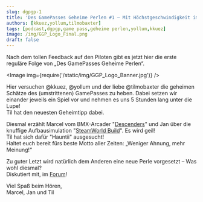 ```yaml
---
slug: dgpgp-1
title: 'Des GamePasses Geheime Perlen #1 – Mit Höchstgeschwindigkeit im Güterverkehr'
authors: [kkuez,yollum,tilmobaxter]
tags: [podcast,dgpgp,game pass,geheime perlen,yollum,kkuez]
image: /img/GGP_Logo_Final.png
draft: false
---
```



Nach dem tollen Feedback auf den Piloten gibt es jetzt hier die erste reguläre Folge von „Des GamePasses Geheime Perlen“.

<Image img={require('/static/img/GGP_Logo_Banner.jpg')} />

<!--truncate-->

Hier versuchen @kkuez, @yollum und der liebe @tilmobaxter die geheimen Schätze des (umstrittenen) GamePasses zu heben. Dabei setzen wir einander jeweils ein Spiel vor und nehmen es uns 5 Stunden lang unter die Lupe!  
Til hat den neuesten Geheimtipp dabei.

Diesmal erzählt Marcel vom BMX-Arcader "[Descenders](https://www.xbox.com/de-de/games/store/descenders/c37xbx7dcbz0)" und Jan über die knuffige Aufbausimulation "[SteamWorld Build](https://www.xbox.com/de-de/games/store/steamworld-build/9mvrdc1bw8tq)". Es wird geil!  
Til hat sich dafür "Hauntii" ausgesucht!  
Haltet euch bereit fürs beste Motto aller Zeiten: „Weniger Ahnung, mehr Meinung!“

Zu guter Letzt wird natürlich dem Anderen eine neue Perle vorgesetzt – Was wohl diesmal?  
Diskutiert mit, im [Forum](https://community.wasted.de/t/des-gamepass-geheime-perlen-1-mit-hoechstgeschwindigkeit-im-gueterverkehr/2569)!

Viel Spaß beim Hören,  
Marcel, Jan und Til
<ReactPlayer
    width="100%"
    height="50px"
    controls
    url='https://m10z.picnotes.de/DesGamePassesGeheimePerlen/DesGamePassesGeheimePerlen_1.mp3'
/>
